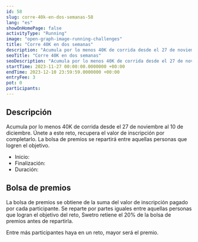 ```yaml
---
id: 58
slug: corre-40k-en-dos-semanas-58
lang: "es"
showOnHomePage: false
activityType: "Running"
image: "open-graph-image-running-challenges"
title: "Corre 40K en dos semanas"
description: "Acumula por lo menos 40K de corrida desde el 27 de noviembre al 10 de diciembre. Únete a este reto, recupera el valor de inscripción por completarlo. La bolsa de premios se repartirá entre aquellas personas que logren el objetivo."
seoTitle: "Corre 40K en dos semanas"
seoDescription: "Acumula por lo menos 40K de corrida desde el 27 de noviembre al 10 de diciembre. Únete a este reto, recupera el valor de inscripción por completarlo. La bolsa de premios se repartirá entre aquellas personas que logren el objetivo."
startTime: 2023-11-27 00:00:00.0000000 +00:00
endTime: 2023-12-10 23:59:59.0000000 +00:00
entryFee: 3
pot: 0
participants:
---
```


## Descripción

Acumula por lo menos 40K de corrida desde el 27 de noviembre al 10 de diciembre. Únete a este reto, recupera el valor de inscripción por completarlo. La bolsa de premios se repartirá entre aquellas personas que logren el objetivo.

- Inicio: <ChallengeDate date={frontmatter.startTime} lang={frontmatter.lang} dateFormat={ChallengeDateFormat.Long} client:load />
- Finalización: <ChallengeDate date={frontmatter.endTime} lang={frontmatter.lang} dateFormat={ChallengeDateFormat.Long} client:load />
- Duración: <ChallengeDuration startTime={frontmatter.startTime} endTime={frontmatter.endTime} lang={frontmatter.lang} client:load />

## Bolsa de premios

La bolsa de premios se obtiene de la suma del valor de inscripción pagado por cada participante. Se reparte por partes iguales entre aquellas personas que logran el objetivo del reto, Swetro retiene el 20% de la bolsa de premios antes de repartirla.

Entre más participantes haya en un reto, mayor será el premio.
